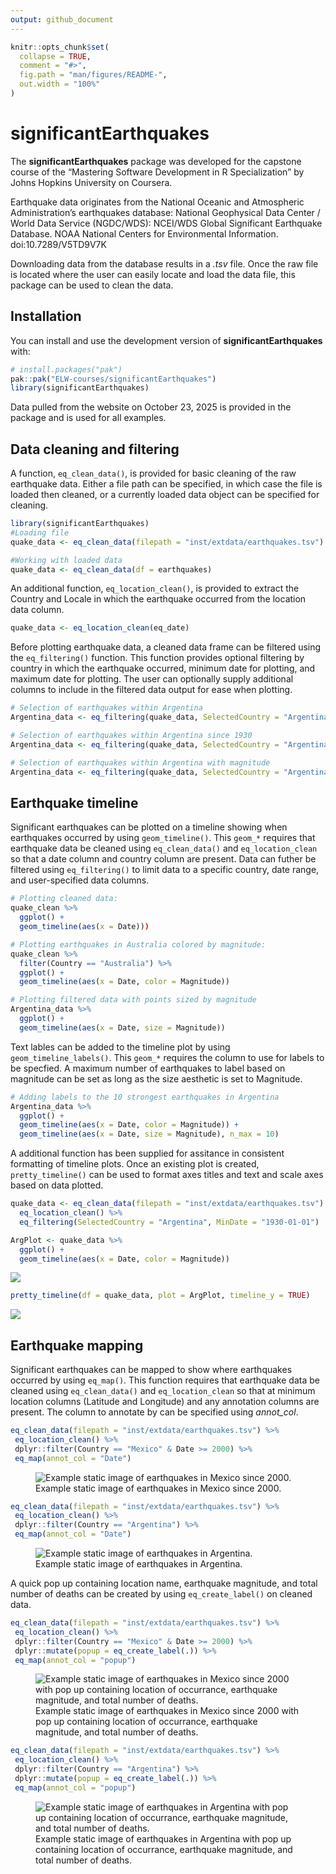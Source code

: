 ```yaml
---
output: github_document
---
```


<!-- README.md is generated from README.Rmd. Please edit that file -->

```r
knitr::opts_chunk$set(
  collapse = TRUE,
  comment = "#>",
  fig.path = "man/figures/README-",
  out.width = "100%"
)
```

# significantEarthquakes

<!-- badges: start -->
<!-- badges: end -->

The **significantEarthquakes** package was developed for the capstone course of the "Mastering Software Development in R Specialization" by Johns Hopkins University on Coursera.

Earthquake data originates from the National Oceanic and Atmospheric Administration's earthquakes database: 
National Geophysical Data Center / World Data Service (NGDC/WDS): NCEI/WDS Global Significant Earthquake Database. NOAA National Centers for Environmental Information. doi:10.7289/V5TD9V7K

Downloading data from the database results in a *.tsv* file. Once the raw file is located where the user can easily locate and load the data file, this package can be used to clean the data.

## Installation

You can install and use the development version of **significantEarthquakes** with: 

``` r 
# install.packages("pak")
pak::pak("ELW-courses/significantEarthquakes")
library(significantEarthquakes)
```
Data pulled from the website on October 23, 2025 is provided in the package and is used for all examples.


## Data cleaning and filtering

A function, `eq_clean_data()`, is provided for basic cleaning of the raw earthquake data. Either a file path can be specified, in which case the file is loaded then cleaned, or a currently loaded data object can be specified for cleaning.

``` r
library(significantEarthquakes)
#Loading file
quake_data <- eq_clean_data(filepath = "inst/extdata/earthquakes.tsv")

#Working with loaded data
quake_data <- eq_clean_data(df = earthquakes)
```

An additional function, `eq_location_clean()`, is provided to extract the Country and Locale in which the earthquake occurred from the location data column.

``` r
quake_data <- eq_location_clean(eq_date)
```

Before plotting earthquake data, a cleaned data frame can be filtered using the `eq_filtering()` function. This function provides optional filtering by country in which the earthquake occurred, minimum date for plotting, and maximum date for plotting. The user can optionally supply additional columns to include in the filtered data output for ease when plotting.

``` r
# Selection of earthquakes within Argentina
Argentina_data <- eq_filtering(quake_data, SelectedCountry = "Argentina")

# Selection of earthquakes within Argentina since 1930
Argentina_data <- eq_filtering(quake_data, SelectedCountry = "Argentina", MinDate = "1930-01-01")

# Selection of earthquakes within Argentina with magnitude
Argentina_data <- eq_filtering(quake_data, SelectedCountry = "Argentina", groupingBy = c("Magnitude"))
```

## Earthquake timeline

Significant earthquakes can be plotted on a timeline showing when earthquakes occurred by using `geom_timeline()`. This `geom_*` requires that earthquake data be cleaned using `eq_clean_data()` and `eq_location_clean` so that a date column and country column are present. Data can futher be filtered using `eq_filtering()` to limit data to a specific country, date range, and user-specified data columns. 

``` r
# Plotting cleaned data:
quake_clean %>%
  ggplot() +
  geom_timeline(aes(x = Date)))

# Plotting earthquakes in Australia colored by magnitude:
quake_clean %>%
  filter(Country == "Australia") %>%
  ggplot() +
  geom_timeline(aes(x = Date, color = Magnitude))

# Plotting filtered data with points sized by magnitude
Argentina_data %>%
  ggplot() +
  geom_timeline(aes(x = Date, size = Magnitude))
```
Text lables can be added to the timeline plot by using `geom_timeline_labels()`. This `geom_*` requires the column to use for labels to be specfied. A maximum number of earthquakes to label based on magnitude can be set as long as the size aesthetic is set to Magnitude.

``` r 
# Adding labels to the 10 strongest earthquakes in Argentina
Argentina_data %>%
  ggplot() +
  geom_timeline(aes(x = Date, color = Magnitude)) +
  geom_timeline(aes(x = Date, size = Magnitude), n_max = 10)
```
A additional function has been supplied for assitance in consistent formatting of timeline plots. Once an existing plot is created, `pretty_timeline()` can be used to format axes titles and text and scale axes based on data plotted.

``` r
quake_data <- eq_clean_data(filepath = "inst/extdata/earthquakes.tsv") %>%
  eq_location_clean() %>% 
  eq_filtering(SelectedCountry = "Argentina", MinDate = "1930-01-01")

ArgPlot <- quake_data %>%
  ggplot() +
  geom_timeline(aes(x = Date, color = Magnitude))
```  
![](https://github.com/ELW-courses/significantEarthquakes/blob/main/man/figures/Argentina_timeline.png?raw=true)
``` r
pretty_timeline(df = quake_data, plot = ArgPlot, timeline_y = TRUE)
```
![](https://github.com/ELW-courses/significantEarthquakes/blob/main/man/figures/Argentina_timeline_pretty.png?raw=true)


## Earthquake mapping

Significant earthquakes can be mapped to show where earthquakes occurred by using `eq_map()`. This function requires that earthquake data be cleaned using `eq_clean_data()` and `eq_location_clean` so that at minimum location columns (Latitude and Longitude) and any annotation columns are present. The column to annotate by can be specified using *annot_col*.

``` r
eq_clean_data(filepath = "inst/extdata/earthquakes.tsv") %>%
 eq_location_clean() %>%
 dplyr::filter(Country == "Mexico" & Date >= 2000) %>%
 eq_map(annot_col = "Date")
```
![Example static image of earthquakes in Mexico since 2000.](https://github.com/ELW-courses/significantEarthquakes/blob/main/man/figures/Mexico_leaflet_example.png?raw=true)

``` r
eq_clean_data(filepath = "inst/extdata/earthquakes.tsv") %>%
 eq_location_clean() %>%
 dplyr::filter(Country == "Argentina") %>%
 eq_map(annot_col = "Date")
```
![Example static image of earthquakes in Argentina.](https://github.com/ELW-courses/significantEarthquakes/blob/main/man/figures/Argentina_leaflet_example.png?raw=true)

A quick pop up containing location name, earthquake magnitude, and total number of deaths can be created by using `eq_create_label()` on cleaned data.

``` r
eq_clean_data(filepath = "inst/extdata/earthquakes.tsv") %>%
 eq_location_clean() %>%
 dplyr::filter(Country == "Mexico" & Date >= 2000) %>%
 dplyr::mutate(popup = eq_create_label(.)) %>%
 eq_map(annot_col = "popup")
```
![Example static image of earthquakes in Mexico since 2000 with pop up containing location of occurrance, earthquake magnitude, and total number of deaths.](https://github.com/ELW-courses/significantEarthquakes/blob/main/man/figures/Mexico_leaflet_modified.png?raw=true)

``` r
eq_clean_data(filepath = "inst/extdata/earthquakes.tsv") %>%
 eq_location_clean() %>%
 dplyr::filter(Country == "Argentina") %>%
 dplyr::mutate(popup = eq_create_label(.)) %>%
 eq_map(annot_col = "popup")
```
![Example static image of earthquakes in Argentina with pop up containing location of occurrance, earthquake magnitude, and total number of deaths.](https://github.com/ELW-courses/significantEarthquakes/blob/main/man/figures/Argentina_leaflet_modified.png?raw=true)
